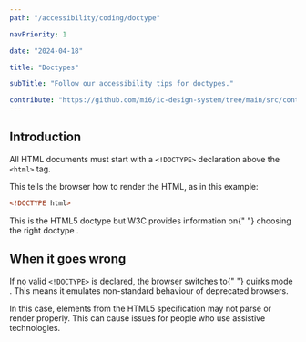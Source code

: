 ```yaml
---
path: "/accessibility/coding/doctype"

navPriority: 1

date: "2024-04-18"

title: "Doctypes"

subTitle: "Follow our accessibility tips for doctypes."

contribute: "https://github.com/mi6/ic-design-system/tree/main/src/content/structured/accessibility/documenting/index.mdx"
---
```


## Introduction

All HTML documents must start with a `<!DOCTYPE>` declaration above the `<html>` tag.

This tells the browser how to render the HTML, as in this example:

```html
<!DOCTYPE html>
```

<p>
  This is the HTML5 doctype but W3C provides information on{" "}
  <ic-link
    target="_blank"
    href="https://www.w3.org/wiki/Doctypes_and_markup_styles"
    rel="noreferrer noopener nofollow"
    id="fn-1"
  >
    choosing the right doctype
  </ic-link>
  .
</p>

## When it goes wrong

<p>
  If no valid <code className="language-text">&lt;!DOCTYPE&gt;</code> is
  declared, the browser switches to{" "}
  <ic-link
    target="_blank"
    href="https://developer.mozilla.org/en-US/docs/Web/HTML/Quirks_Mode_and_Standards_Mode"
    rel="noreferrer noopener nofollow"
  >
    quirks mode
  </ic-link>
  . This means it emulates non-standard behaviour of deprecated browsers.
</p>

In this case, elements from the HTML5 specification may not parse or render properly. This can cause issues for people who use assistive technologies.
